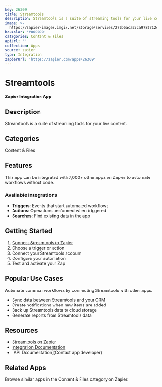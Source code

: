 ```yaml
---
key: 26309
title: Streamtools
description: Streamtools is a suite of streaming tools for your live content.
image: >-
  https://zapier-images.imgix.net/storage/services/270b6aca25ca9786712cc57efd70ddc2.png?auto=format%2Ccompress&ixlib=python-3.0.0&q=50
hexColor: '#000000'
categories: Content & Files
apiUrl: ''
collection: Apps
source: zapier
type: Integration
zapierUrl: 'https://zapier.com/apps/26309'
---
```

# Streamtools

**Zapier Integration App**

## Description

Streamtools is a suite of streaming tools for your live content.

## Categories

Content & Files

## Features

This app can be integrated with 7,000+ other apps on Zapier to automate workflows without code.

### Available Integrations

- **Triggers**: Events that start automated workflows
- **Actions**: Operations performed when triggered
- **Searches**: Find existing data in the app

## Getting Started

1. [Connect Streamtools to Zapier](https://zapier.com/apps/26309)
2. Choose a trigger or action
3. Connect your Streamtools account
4. Configure your automation
5. Test and activate your Zap

## Popular Use Cases

Automate common workflows by connecting Streamtools with other apps:

- Sync data between Streamtools and your CRM
- Create notifications when new items are added
- Back up Streamtools data to cloud storage
- Generate reports from Streamtools data

## Resources

- [Streamtools on Zapier](https://zapier.com/apps/26309)
- [Integration Documentation](https://zapier.com/apps/26309/integrations)
- [API Documentation](Contact app developer)

## Related Apps

Browse similar apps in the Content & Files category on Zapier.

